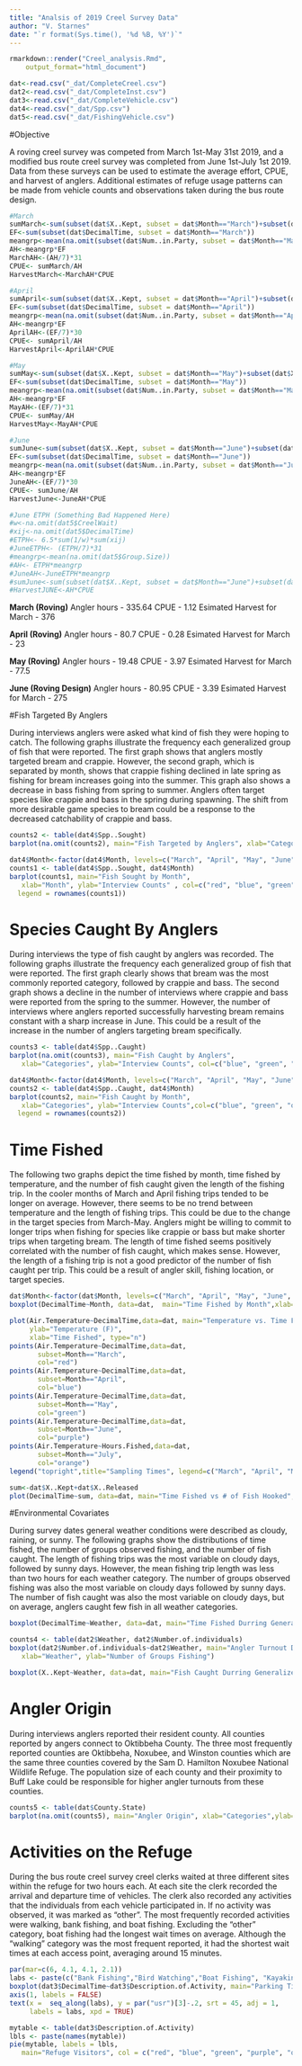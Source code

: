 ```yaml
---
title: "Analsis of 2019 Creel Survey Data"
author: "V. Starnes"
date: "`r format(Sys.time(), '%d %B, %Y')`"
---
```


```r
rmarkdown::render("Creel_analysis.Rmd",
    output_format="html_document")
```
```r
dat<-read.csv("_dat/CompleteCreel.csv")
dat2<-read.csv("_dat/CompleteInst.csv")
dat3<-read.csv("_dat/CompleteVehicle.csv")
dat4<-read.csv("_dat/Spp.csv")
dat5<-read.csv("_dat/FishingVehicle.csv")
```
#Objective

A roving creel survey was competed from March 1st-May 31st 2019, and a modified bus route creel survey was completed from June 1st-July 1st 2019. Data from these surveys can be used to estimate the average effort, CPUE, and harvest of anglers. Additional estimates of refuge usage patterns can be made from vehicle counts and observations taken during the bus route design.


```r
#March
sumMarch<-sum(subset(dat$X..Kept, subset = dat$Month=="March")+subset(dat$X..Released, subset = dat$Month=="March"))
EF<-sum(subset(dat$DecimalTime, subset = dat$Month=="March"))
meangrp<-mean(na.omit(subset(dat$Num..in.Party, subset = dat$Month=="March")))
AH<-meangrp*EF
MarchAH<-(AH/7)*31
CPUE<- sumMarch/AH
HarvestMarch<-MarchAH*CPUE

#April
sumApril<-sum(subset(dat$X..Kept, subset = dat$Month=="April")+subset(dat$X..Released, subset = dat$Month=="April"))
EF<-sum(subset(dat$DecimalTime, subset = dat$Month=="April"))
meangrp<-mean(na.omit(subset(dat$Num..in.Party, subset = dat$Month=="April")))
AH<-meangrp*EF
AprilAH<-(EF/7)*30
CPUE<- sumApril/AH
HarvestApril<-AprilAH*CPUE

#May
sumMay<-sum(subset(dat$X..Kept, subset = dat$Month=="May")+subset(dat$X..Released, subset = dat$Month=="May"))
EF<-sum(subset(dat$DecimalTime, subset = dat$Month=="May"))
meangrp<-mean(na.omit(subset(dat$Num..in.Party, subset = dat$Month=="May")))
AH<-meangrp*EF
MayAH<-(EF/7)*31
CPUE<- sumMay/AH
HarvestMay<-MayAH*CPUE

#June
sumJune<-sum(subset(dat$X..Kept, subset = dat$Month=="June")+subset(dat$X..Released, subset = dat$Month=="June"))
EF<-sum(subset(dat$DecimalTime, subset = dat$Month=="June"))
meangrp<-mean(na.omit(subset(dat$Num..in.Party, subset = dat$Month=="June")))
AH<-meangrp*EF
JuneAH<-(EF/7)*30
CPUE<- sumJune/AH
HarvestJune<-JuneAH*CPUE

#June ETPH (Something Bad Happened Here)
#w<-na.omit(dat5$CreelWait)
#xij<-na.omit(dat5$DecimalTime)
#ETPH<- 6.5*sum(1/w)*sum(xij)
#JuneETPH<- (ETPH/7)*31
#meangrp<-mean(na.omit(dat5$Group.Size))
#AH<- ETPH*meangrp
#JuneAH<-JuneETPH*meangrp
#sumJune<-sum(subset(dat$X..Kept, subset = dat$Month=="June")+subset(dat$X..Released, subset = dat$Month=="June"))
#HarvestJUNE<-AH*CPUE
```
**March (Roving)**
Angler hours - 335.64
CPUE - 1.12
Esimated Harvest for March - 376

**April (Roving)**
Angler hours - 80.7
CPUE - 0.28
Esimated Harvest for March - 23

**May (Roving)**
Angler hours - 19.48
CPUE - 3.97
Esimated Harvest for March - 77.5

**June (Roving Design)**
Angler hours - 80.95
CPUE - 3.39
Esimated Harvest for March - 275


#Fish Targeted By Anglers

During interviews anglers were asked what kind of fish they were hoping to catch. The following graphs illustrate the frequency each generalized group of fish that were reported. The first graph shows that anglers mostly targeted bream and crappie. However, the second graph, which is separated by month, shows that crappie fishing declined in late spring as fishing for bream increases going into the summer. This graph also shows a decrease in bass fishing from spring to summer. Anglers often target species like crappie and bass in the spring during spawning. The shift from more desirable game species to bream could be a response to the decreased catchability of crappie and bass.


```r
counts2 <- table(dat4$Spp..Sought)
barplot(na.omit(counts2), main="Fish Targeted by Anglers", xlab="Categories",ylab="Interview Counts", col=c("red", "blue", "green", "purple", "orange", "black", "yellow"),  ylim=c(0,20))
```

```r
dat4$Month<-factor(dat4$Month, levels=c("March", "April", "May", "June", "July"))
counts1 <- table(dat4$Spp..Sought, dat4$Month)
barplot(counts1, main="Fish Sought by Month",
   xlab="Month", ylab="Interview Counts" , col=c("red", "blue", "green", "purple", "orange", "black", "yellow", "gray"),ylim=c(0,30),
  legend = rownames(counts1))
```

# Species Caught By Anglers

During interviews the type of fish caught by anglers was recorded. The following graphs illustrate the frequency each generalized group of fish that were reported. The first graph clearly shows that bream was the most commonly reported category, followed by crappie and bass. The second graph shows a decline in the number of interviews where crappie and bass were reported from the spring to the summer. However, the number of interviews where anglers reported successfully harvesting bream remains constant with a sharp increase in June. This could be a result of the increase in the number of anglers targeting bream specifically.


```r
counts3 <- table(dat4$Spp..Caught)
barplot(na.omit(counts3), main="Fish Caught by Anglers", 
   xlab="Categories", ylab="Interview Counts", col=c("blue", "green", "orange"))
```

```r
dat4$Month<-factor(dat4$Month, levels=c("March", "April", "May", "June", "July"))
counts2 <- table(dat4$Spp..Caught, dat4$Month)
barplot(counts2, main="Fish Caught by Month",
   xlab="Categories", ylab="Interview Counts",col=c("blue", "green", "orange"),ylim=c(0,30),
  legend = rownames(counts2))
```

# Time Fished 

The following two graphs depict the time fished by month, time fished by temperature, and the number of fish caught given the length of the fishing trip. In the cooler months of March and April fishing trips tended to be longer on average. However, there seems to be no trend between temperature and the length of fishing trips. This could be due to the change in the target species from March-May. Anglers might be willing to commit to longer trips when fishing for species like crappie or bass but make shorter trips when targeting bream. The length of time fished seems positively correlated with the number of fish caught, which makes sense. However, the length of a fishing trip is not a good predictor of the number of fish caught per trip. This could be a result of angler skill, fishing location, or target species.


```r
dat$Month<-factor(dat$Month, levels=c("March", "April", "May", "June", "July"))
boxplot(DecimalTime~Month, data=dat,  main="Time Fished by Month",xlab="Month", ylab="Time Fished")
```

```r
plot(Air.Temperature~DecimalTime,data=dat, main="Temperature vs. Time Fished",
     ylab="Temperature (F)",
     xlab="Time Fished", type="n")
points(Air.Temperature~DecimalTime,data=dat,
       subset=Month=="March",
       col="red")
points(Air.Temperature~DecimalTime,data=dat,
       subset=Month=="April",
       col="blue")
points(Air.Temperature~DecimalTime,data=dat,
       subset=Month=="May",
       col="green")
points(Air.Temperature~DecimalTime,data=dat,
       subset=Month=="June",
       col="purple")
points(Air.Temperature~Hours.Fished,data=dat,
       subset=Month=="July",
       col="orange")
legend("topright",title="Sampling Times", legend=c("March", "April", "May", "June", "July"), col=c("red", "blue", "green", "purple", "orange") , pch=1, cex=0.8, text.font=4)
```

```r
sum<-dat$X..Kept+dat$X..Released
plot(DecimalTime~sum, data=dat, main="Time Fished vs # of Fish Hooked",xlab="Number of Fish Hooked", ylab="Time Fished")
```

#Environmental Covariates

During survey dates general weather conditions were described as cloudy, raining, or sunny. The following graphs show the distributions of time fished, the number of groups observed fishing, and the number of fish caught. The length of fishing trips was the most variable on cloudy days, followed by sunny days. However, the mean fishing trip length was less than two hours for each weather category.  The number of groups observed fishing was also the most variable on cloudy days followed by sunny days. The number of fish caught was also the most variable on cloudy days, but on average, anglers caught few fish in all weather categories. 


```r
boxplot(DecimalTime~Weather, data=dat, main="Time Fished Durring Generalized Weather Conditions",xlab="Weather", ylab="Time Fished")
```

```r
counts4 <- table(dat2$Weather, dat2$Number.of.individuals)
boxplot(dat2$Number.of.individuals~dat2$Weather, main="Angler Turnout Durring Generalized Weather Conditions", 
   xlab="Weather", ylab="Number of Groups Fishing")
```

```r
boxplot(X..Kept~Weather, data=dat, main="Fish Caught Durring Generalized Weather Conditions", xlab="Weather", ylab="Catch")
```

# Angler Origin

During interviews anglers reported their resident county. All counties reported by angers connect to Oktibbeha County. The three most frequently reported counties are Oktibbeha, Noxubee, and Winston counties which are the same three counties covered by the Sam D. Hamilton Noxubee National Wildlife Refuge. The population size of each county and their proximity to Buff Lake could be responsible for higher angler turnouts from these counties.


```r
counts5 <- table(dat$County.State)
barplot(na.omit(counts5), main="Angler Origin", xlab="Categories",ylab="Interview Counts",col = c("red", "blue", "green", "purple", "orange", "gray", "lightgreen"),ylim=c(0,30))
```

# Activities on the Refuge

During the bus route creel survey creel clerks waited at three different sites within the refuge for two hours each. At each site the clerk recorded the arrival and departure time of vehicles. The clerk also recorded any activities that the individuals from each vehicle participated in. If no activity was observed, it was marked as "other". The most frequently recorded activities were walking, bank fishing, and boat fishing. Excluding the "other" category, boat fishing had the longest wait times on average. Although the "walking" category was the most frequent reported, it had the shortest wait times at each access point, averaging around 15 minutes. 


```r
par(mar=c(6, 4.1, 4.1, 2.1))
labs <- paste(c("Bank Fishing","Bird Watching","Boat Fishing", "Kayaking","Other","Photography", "Walking"))
boxplot(dat3$DecimalTime~dat3$Description.of.Activity, main="Parking Time by Activity",ylab="Wait Time at Access", col = c("red", "blue", "green", "purple", "orange", "gray", "lightgreen"), xaxt="n", xlab="")
axis(1, labels = FALSE)
text(x =  seq_along(labs), y = par("usr")[3]-.2, srt = 45, adj = 1,
     labels = labs, xpd = TRUE)
```



```r
mytable <- table(dat3$Description.of.Activity)
lbls <- paste(names(mytable))
pie(mytable, labels = lbls, 
   main="Refuge Visitors", col = c("red", "blue", "green", "purple", "orange", "gray", "lightgreen"))
```